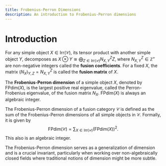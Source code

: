 ```yaml
---
title: Frobenius-Perron Dimensions
description: An introduction to Frobenius-Perron dimensions
---
```


# Introduction

For any simple object $X \in \text{Irr}(\mathcal{C})$, its tensor product with another simple object $Y$,
decomposes as $X \otimes Y \cong \bigoplus_{Z \in \text{Irr}(\mathcal{C})} N_{X, Y}^{Z} Z$,
where $N_{X, Y}^{Z} \in \mathbb{Z}^{+}$ are non-negative integers called the **fusion coefficients**.
For a fixed $X$, the matrix $(N_X)_{Y, Z} = N_{X, Y}^{Z}$ is called the **fusion matrix** of $X$.

The **Frobenius-Perron dimension** of a simple object $X$, denoted by $\text{FPdim}(X)$, is the largest positive real eigenvalue, called the Perron-Frobenius eigenvalue,
of the fusion matrix $N_X$. $\text{FPdim}(X)$ is always an algebraic integer.

The Frobenius-Perron dimension of a fusion category $\mathcal{C}$ is defined as the sum of the Frobenius-Perron dimensions of all simple objects in $\mathcal{C}$.
Formally, it is given by
$$
\text{FPdim}(\mathcal{C}) = \sum_{X \in \text{Irr}(\mathcal{C})} (\text{FPdim}(X))^2.
$$
This also is an algebraic integer.

The Frobenius-Perron dimension serves as a generalization of dimension and is a crucial invariant,
particularly when working over non-algebraically closed fields where traditional notions of dimension might be more subtle.








